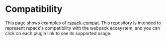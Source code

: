 
# Compatibility

This page shows examples of [rspack-compat](https://github.com/web-infra-dev/rspack-compat/tree/main). This repository is intended to represent rspack's compatibility with the webpack ecosystem, and you can click on each plugin link to see its supported usage.

<CompatibleCardList></CompatibleCardList>
